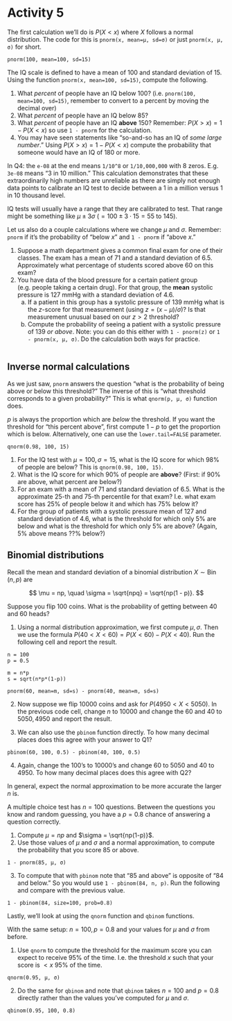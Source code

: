 # Activity 5

The first calculation we'll do is $P(X < x)$ where $X$ follows a normal
distribution. The code for this is `pnorm(x, mean=μ, sd=σ)` or just `pnorm(x, μ, σ)` for short.

```webr
pnorm(100, mean=100, sd=15)
```

::: {#exr-pnorm-IQ}
The IQ scale is defined to have a mean of $100$ and standard deviation of $15$. Using the function `pnorm(x, mean=100, sd=15)`, compute the following.

1. What *percent* of people have an IQ below $100$? (i.e. `pnorm(100, mean=100, sd=15)`, remember to convert to a percent by moving the decimal over)
2. What *percent* of people have an IQ below $85$?
3. What *percent* of people have an IQ **above** $150$? Remember: $P(X > x) = 1 - P(X < x)$ so use `1 - pnorm` for the calculation.
4. You may have seen statements like "so-and-so has an IQ of *some large number*." Using $P(X > x) = 1 - P(X < x)$ compute the probability that someone would have an IQ of $180$ or more.

:::: {.callout-tip}
In Q4: the `e-08` at the end means `1/10^8` or `1/10,000,000` with 8 zeros.
E.g. `3e-08` means "3 in 10 million." This calculation demonstrates that these
extraordinarily high numbers are unreliable as there are simply not enough data
points to calibrate an IQ test to decide between a 1 in a million versus 1 in
10 thousand level.

IQ tests will usually have a range that they are calibrated to test. That range
might be something like $\mu \pm 3 \sigma$ ($= 100 \pm 3 \cdot 15 = 55$ to
$145$).
::::
:::

Let us also do a couple calculations where we change $\mu$ and $\sigma$. Remember: `pnorm` if it's the probability of "below $x$" and `1 - pnorm` if "above $x$."

::: {#exr-pnorm}
1. Suppose a math department gives a common final exam for one of their classes. The exam has a mean of $71$ and a standard deviation of $6.5$. Approximately what percentage of students scored above $60$ on this exam?
2. You have data of the blood pressure for a certain patient group (e.g. people taking a certain drug). For that group, the **mean** systolic pressure is $127 \; \mathrm{mmHg}$ with a standard deviation of $4.6$.
    a) If a patient in this group has a systolic pressure of $139 \; \mathrm{mmHg}$ what is the $z$-score for that measurement (using $z = (x - \mu)/\sigma$)? Is that measurement unusual based on our $z > 2$ threshold?
    b) Compute the probability of seeing a patient with a systolic pressure of $139$ *or above*. Note: you can do this either with `1 - pnorm(z)` or `1 - pnorm(x, μ, σ)`. Do the calculation both ways for practice.
:::

```webr

```

## Inverse normal calculations

As we just saw, `pnorm` answers the question "what is the probability of being above or below this threshold?" The inverse of this is "what threshold corresponds to a given probability?" This is what `qnorm(p, μ, σ)` function does.

::: {.callout-tip}
$p$ is always the proportion which are *below* the threshold. If you want the threshold for "this percent above", first compute $1 - p$ to get the proportion which is below. Alternatively, one can use the `lower.tail=FALSE` parameter.
:::

```webr
qnorm(0.98, 100, 15)
```

::: {#exr-qnorm}
1. For the IQ test with $\mu = 100, \sigma = 15$, what is the IQ score for which $98\%$ of people are below? This is `qnorm(0.98, 100, 15)`.
2. What is the IQ score for which $90\%$ of people are **above**? (First: if $90\%$ are above, what percent are below?)
3. For an exam with a mean of $71$ and standard deviation of $6.5$. What is the approximate $25$-th and $75$-th percentile for that exam? I.e. what exam score has $25\%$ of people below it and which has $75\%$ below it?
4. For the group of patients with a systolic pressure mean of $127$ and standard deviation of $4.6$, what is the threshold for which only $5\%$ are below and what is the threshold for which only $5\%$ are above? (Again, $5\%$ above means $??\%$ below?)
:::

## Binomial distributions

Recall the mean and standard deviation of a binomial distribution $X \sim \operatorname{Bin}(n, p)$ are

$$
\mu = np, \quad \sigma = \sqrt{npq} = \sqrt{np(1 - p)}.
$$

::: {#exr-binom-normal-1}
Suppose you flip $100$ coins. What is the probability of getting between $40$ and $60$ heads?

1. Using a normal distribution approximation, we first compute $\mu, \sigma$. Then we use the formula $P(40 < X < 60) = P(X < 60) - P(X < 40)$. Run the following cell and report the result.

```webr
n = 100
p = 0.5

m = n*p
s = sqrt(n*p*(1-p))

pnorm(60, mean=m, sd=s) - pnorm(40, mean=m, sd=s)
```

2. Now suppose we flip $10000$ coins and ask for $P(4950 < X < 5050)$. In the previous code cell, change $n$ to $10000$ and change the $60$ and $40$ to $5050, 4950$ and report the result.

3. We can also use the `pbinom` function directly. To how many decimal places does this agree with your answer to Q1?

```webr
pbinom(60, 100, 0.5) - pbinom(40, 100, 0.5)
```

4. Again, change the $100$'s to $10000$'s and change $60$ to $5050$ and $40$ to $4950$. To how many decimal places does this agree with Q2?
:::

::: {.callout-tip}
In general, expect the normal approximation to be more accurate the larger $n$ is.
:::

::: {#exr-binom-normal-2}
A multiple choice test has $n = 100$ questions. Between the questions you know and random guessing, you have a $p = 0.8$ chance of answering a question correctly.

1. Compute $\mu = np$ and $\sigma = \sqrt{np(1-p)}$.
2. Use those values of $\mu$ and $\sigma$ and a normal approximation, to compute the probability that you score $85$ or above.

```webr
1 - pnorm(85, μ, σ)
```

3. To compute that with `pbinom` note that "$85$ and above" is opposite of "$84$ and below." So you would use `1 - pbinom(84, n, p)`. Run the following and compare with the previous value.

```webr
1 - pbinom(84, size=100, prob=0.8)
```
:::

Lastly, we'll look at using the `qnorm` function and `qbinom` functions.

::: {#exr-binom-normal-3}
With the same setup: $n = 100, p = 0.8$ and your values for $\mu$ and $\sigma$ from before.

1. Use `qnorm` to compute the threshold for the maximum score you can expect to receive $95\%$ of the time. I.e. the threshold $x$ such that your score is $< x$ $95\%$ of the time.

```webr
qnorm(0.95, μ, σ)
```

2. Do the same for `qbinom` and note that `qbinom` takes $n=100$ and $p=0.8$ directly rather than the values you've computed for $\mu$ and $\sigma$.

```webr
qbinom(0.95, 100, 0.8)
```
:::
